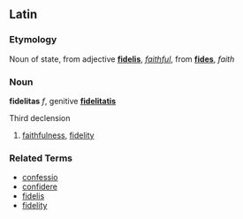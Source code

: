 ==Latin==
===Etymology===
Noun of state, from adjective '''[[fidelis]]''', ''[[faithful]]'', from '''[[fides]]''', ''faith''

===Noun===
'''fidelitas''' ''f'', genitive '''[[fidelitatis]]'''

Third declension

# [[faithfulness]], [[fidelity]]

===Related Terms===
*[[confessio]]
*[[confidere]]
*[[fidelis]]
*[[fidelity]]